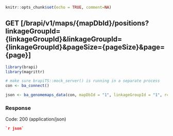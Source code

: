 ```r
knitr::opts_chunk$set(echo = TRUE, comment=NA)
```
## GET [/brapi/v1/maps/{mapDbId}/positions?linkageGroupId={linkageGroupId}&linkageGroupId={linkageGroupId}&pageSize={pageSize}&page={page}]
```r
library(brapi)
library(magrittr)

# make sure brapiTS::mock_server() is running in a separate process
con <- ba_connect()

json <- ba_genomemaps_data(con, mapDbId = "1", linkageGroupId = "1", rclass = "json")
```

### Response

Code: 200 (application/json)

```json
`r json`
```


